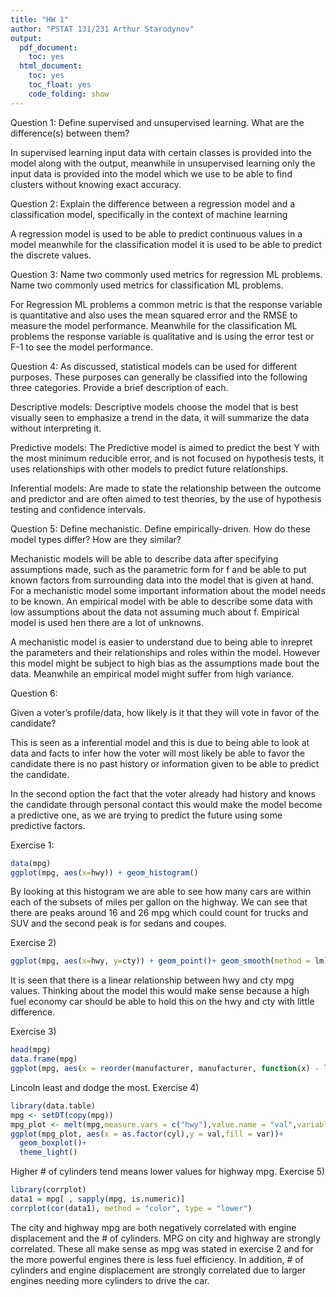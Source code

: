 ```yaml
---
title: "HW 1"
author: "PSTAT 131/231 Arthur Starodynov"
output:
  pdf_document:
    toc: yes
  html_document:
    toc: yes
    toc_float: yes
    code_folding: show
---
```


Question 1: Define supervised and unsupervised learning. What are the difference(s) between them?

In supervised learning input data with certain classes is provided into the model along with the output, meanwhile in unsupervised learning only the input data is provided into the model which we use to be able to find clusters without knowing exact accuracy. 

Question 2: Explain the difference between a regression model and a classification model, specifically in the context of machine learning

A regression model is used to be able to predict continuous values in a model meanwhile for the classification model it is used to be able to predict the discrete values.

Question 3: Name two commonly used metrics for regression ML problems. Name two commonly used metrics for classification ML problems. 

For Regression ML problems a common metric is that the response variable is quantitative and also uses the mean squared error and the RMSE to measure the model performance. Meanwhile for the classification ML problems the response variable is qualitative and is using the error test or F-1 to see the model performance.

Question 4: As discussed, statistical models can be used for different purposes. These purposes can generally be classified into the following three categories. Provide a brief description of each.

Descriptive models: Descriptive models choose the model that is best visually seen to emphasize a trend in the data, it will summarize the data without interpreting it. 

Predictive models: The Predictive model is aimed to predict the best Y with the most minimum reducible error, and is not focused on hypothesis tests, it uses relationships with other models to predict future relationships.   

Inferential models: Are made to state the relationship between the outcome and predictor and are often aimed to test theories, by the use of hypothesis testing and confidence intervals. 


Question 5:
Define mechanistic. Define empirically-driven. How do these model types differ? How are they similar?

Mechanistic models will be able to describe data after specifying assumptions made, such as the parametric form for f and be able to put known factors from surrounding data into the model that is given at hand. For a mechanistic model some important information about the model needs to be known. An empirical model with be able to describe some data with low assumptions about the data not assuming much about f. Empirical model is used hen there are a lot of unknowns.

A mechanistic model is easier to understand due to being able to inrepret the parameters and their relationships and roles within the model. However this model might be subject to high bias as the assumptions made bout the data. Meanwhile an empirical model might suffer from high variance.


Question 6: 

Given a voter’s profile/data, how likely is it that they will vote in favor of the candidate?

This is seen as a inferential model and this is due to being able to look at data and facts to infer how the voter will most likely be able to favor the candidate there is no past history or information given to be able to predict the candidate. 

In the second option the fact that the voter already had history and knows the candidate through personal contact this would make the model become a predictive one, as we are trying to predict the future using some predictive factors.

Exercise 1: 
```r
data(mpg)
ggplot(mpg, aes(x=hwy)) + geom_histogram()
```
By looking at this histogram we are able to see how many cars are within each of the subsets of miles per gallon on the highway. We can see that there are peaks around 16 and 26 mpg which could count for trucks and SUV and the second peak is for sedans and coupes. 

Exercise 2)
```r
ggplot(mpg, aes(x=hwy, y=cty)) + geom_point()+ geom_smooth(method = lm)
```
It is seen that there is a linear relationship between hwy and cty mpg values. Thinking about the model this would make sense because a high fuel economy car should be able to hold this on the hwy and cty with little difference.

Exercise 3) 
```r
head(mpg)
data.frame(mpg)
ggplot(mpg, aes(x = reorder(manufacturer, manufacturer, function(x) - length(x)))) + geom_bar()+ coord_flip()
```
Lincoln least and dodge the most. 
Exercise 4) 
```r
library(data.table)
mpg <- setDT(copy(mpg))
mpg_plot <- melt(mpg,measure.vars = c("hwy"),value.name = "val",variable.name = "var")
ggplot(mpg_plot, aes(x = as.factor(cyl),y = val,fill = var))+
  geom_boxplot()+
  theme_light()
```
Higher # of cylinders tend means lower values for highway mpg.
Exercise 5) 
```r
library(corrplot)
data1 = mpg[ , sapply(mpg, is.numeric)]
corrplot(cor(data1), method = "color", type = "lower")
```
The city and highway mpg are both negatively correlated with engine displacement and the # of cylinders. MPG on city and highway are strongly correlated. These all make sense as mpg was stated in exercise 2 and for the more powerful engines there is less fuel efficiency. In addition, # of cylinders and engine displacement are strongly correlated due to larger engines needing more cylinders to drive the car.
